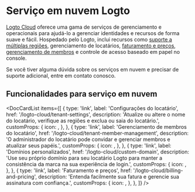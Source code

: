 
# Serviço em nuvem Logto

[Logto Cloud](https://cloud.logto.io) oferece uma gama de serviços de gerenciamento e operacionais para ajudá-lo a gerenciar identidades e recursos de forma suave e fácil. Hospedado pelo Logto, inclui recursos como [suporte a múltiplas regiões](/logto-cloud/tenant-settings#tenant-region), gerenciamento de locatários, [faturamento e preços](/logto-cloud/billing-and-pricing), [gerenciamento de membros](/logto-cloud/tenant-member-management) e controle de acesso baseado em papel no console.

Se você tiver alguma dúvida sobre os serviços em nuvem e precisar de suporte adicional, entre em contato conosco.

## Funcionalidades para serviço em nuvem

<DocCardList
  items={[
    {
      type: 'link',
      label: 'Configurações do locatário',
      href: '/logto-cloud/tenant-settings',
      description:
        'Atualize ou altere o nome do locatário, verifique as regiões e exclua ou saia do locatário.',
      customProps: {
        icon: <TenantSettings />,
      },
    },
    {
      type: 'link',
      label: 'Gerenciamento de membros do locatário',
      href: '/logto-cloud/tenant-member-management',
      description:
        'O administrador do locatário pode convidar e gerenciar membros e atualizar seus papéis.',
      customProps: {
        icon: <TenantMemberManagement />,
      },
    },
    {
      type: 'link',
      label: 'Domínios personalizados',
      href: '/logto-cloud/custom-domain',
      description:
        'Use seu próprio domínio para seu locatário Logto para manter a consistência da marca na sua experiência de login.',
      customProps: {
        icon: <CustomDomains />,
      },
    },
    {
      type: 'link',
      label: 'Faturamento e preços',
      href: '/logto-cloud/billing-and-pricing',
      description: 'Entenda facilmente sua fatura e gerencie sua assinatura com confiança.',
      customProps: {
        icon: <PricingAndBilling />,
      },
    },
  ]}
/>
